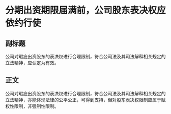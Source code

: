 # 分期出资期限届满前，公司股东表决权应依约行使
## 副标题
公司对瑕疵出资股东的表决权进行合理限制，符合公司法及其司法解释相关规定的立法精神，应认定为有效。
## 正文
公司对瑕疵出资股东的表决权进行合理限制，符合公司法及其司法解释相关规定的立法精神，亦能体现法律的公平公正，可得到支持，但对股东表决权限制应属于赋权性限制，非强制性限制。